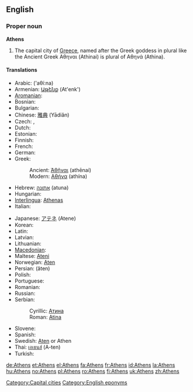 {{wikipedia}}
==English==

===Proper noun===
'''Athens'''

# The capital city of [[Greece]], named after the Greek goddess in plural like the Ancient Greek Αθηναι (Athinai) is plural of Αθηνά (Athina).

====Translations====
{{trans-top|capital city of Greece}}
* Arabic: {{Arab|[[اثينا|أثينا]]}} ('aθí:na) {{f}}
* Armenian: [[Աթենք]] (At'enk')
* [[Aromanian]]: {{tø|rup|Athina|f|xs=Aromanian}}
* Bosnian: {{t-|bs|Atina|f}}
* Bulgarian: {{t-|bg|Атина|f|tr=Atína|sc=Cyrl}}
* Chinese: [[雅典]] (Yādiǎn)
* Czech: {{t-|cs|Atény|f|p}}, {{t-|cs|Athény|f|p}}
* Dutch: {{t+|nl|Athene}}
* Estonian: {{t-|et|Ateena}}
* Finnish: {{t+|fi|Ateena}}
* French: {{t+|fr|Athènes}}
* German: {{t+|de|Athen|n}}
* Greek:
*: Ancient: [[Ἀθῆναι]] (athēnai) {{f|p}}
*: Modern: [[Αθήνα]] (athína) {{f}}
* Hebrew: [[אתונה]] (atuna)
* Hungarian: {{t+|hu|Athén}}
* [[Interlingua]]: [[Athenas]]
* Italian: {{t-|it|Atene|f}}
{{trans-mid}}
* Japanese: [[アテネ]] (Atene)
* Korean: {{t+|ko|아테네|sc=Hang}}
* Latin: {{t+|la|Athenae|f|p}}
* Latvian: {{t-|lv|Atēnas|f|p|xs=Latvian}}
* Lithuanian: {{t-|lt|Atėnai|xs=Lithuanian}}
* [[Macedonian]]: {{t|mk|Атина|f|tr=Átina|sc=Cyrl}}
* Maltese: [[Ateni]]
* Norwegian: [[Aten]]
* Persian: {{fa-Arab|[[آتن]]}} (âten)
* Polish: {{t+|pl|Ateny|p}}
* Portuguese: {{t-|pt|Atenas|f}}
* Romanian: {{t+|ro|Atena|f}}
* Russian: {{t-|ru|Афины|f|p|tr=Afíny|sc=Cyrl}}
* Serbian:
*: Cyrillic: [[Атина#Serbian|Атина]] {{f}}
*: Roman: [[Atina#Serbian|Atina]] {{f}}
* Slovene: {{t+|sl|Atene|f|p}}
* Spanish: {{t+|es|Atenas|f}}
* Swedish: [[Aten]] or Athen
* Thai: [[เอเธนส์]] (A-ten)
* Turkish: {{t+|tr|Atina}}
{{trans-bottom}}

[[Category:Capital cities]]
[[Category:English eponyms]]

[[de:Athens]]
[[et:Athens]]
[[el:Athens]]
[[fa:Athens]]
[[fr:Athens]]
[[id:Athens]]
[[la:Athens]]
[[hu:Athens]]
[[no:Athens]]
[[pl:Athens]]
[[ro:Athens]]
[[fi:Athens]]
[[uk:Athens]]
[[zh:Athens]]